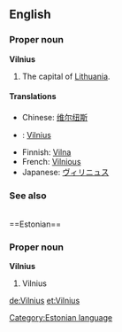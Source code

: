 ==English==
===Proper noun===
'''Vilnius'''

#The capital of [[Lithuania]].

====Translations====
*Chinese: [[维尔纽斯]]
* {{et}}: [[Vilnius]]
*Finnish: [[Vilna]]
*French: [[Vilnious]]
*Japanese: [[ヴィリニュス]]

===See also===
{{wikipedia}}

<br style="clear:both;">
==Estonian==
===Proper noun===
'''Vilnius'''
# Vilnius


[[Category:Estonian language]]

[[de:Vilnius]]
[[et:Vilnius]]